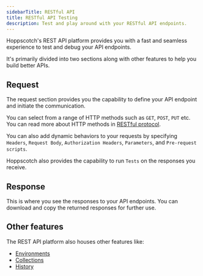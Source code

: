 ```yaml
---
sidebarTitle: RESTful API
title: RESTful API Testing
description: Test and play around with your RESTful API endpoints.
---
```


Hoppscotch's REST API platform provides you with a fast and seamless experience to test and debug your API endpoints.

It's primarily divided into two sections along with other features to help you build better APIs.

## Request

The request section provides you the capability to define your API endpoint and initiate the communication.

You can select from a range of HTTP methods such as `GET`, `POST`, `PUT` etc. You can read more about HTTP methods in [RESTful protocol](/documentation/protocols/rest).

You can also add dynamic behaviors to your requests by specifying `Headers`, `Request Body`, `Authorization Headers`, `Parameters`, and `Pre-request scripts`.

Hoppscotch also provides the capability to run `Tests` on the responses you receive.

## Response

This is where you see the responses to your API endpoints. You can download and copy the returned responses for further use.

## Other features

The REST API platform also houses other features like:

- [Environments](/documentation/features/environments)
- [Collections](/documentation/features/collections)
- [History](/documentation/features/history)
